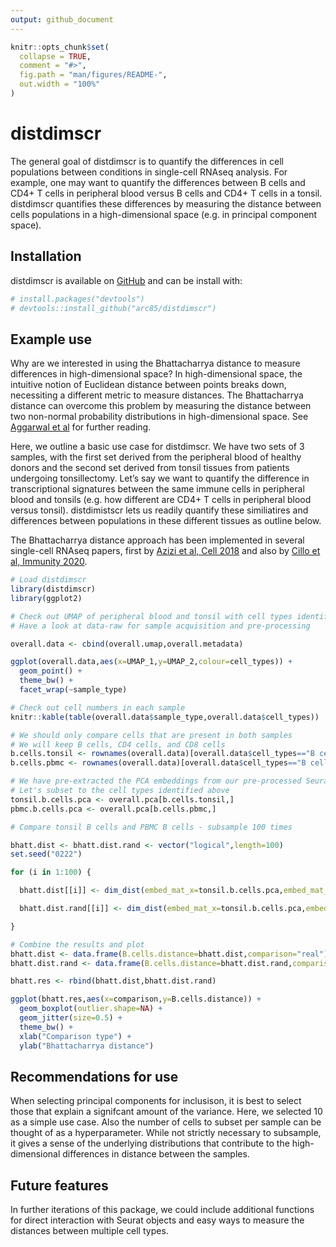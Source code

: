 ```yaml
---
output: github_document
---
```


<!-- README.md is generated from README.Rmd. Please edit that file -->

```r
knitr::opts_chunk$set(
  collapse = TRUE,
  comment = "#>",
  fig.path = "man/figures/README-",
  out.width = "100%"
)
```

# distdimscr

<!-- badges: start -->
<!-- badges: end -->

The general goal of distdimscr is to quantify the differences in cell populations between conditions in single-cell RNAseq analysis. For example, one may want to quantify the differences between B cells and CD4+ T cells in peripheral blood versus B cells and CD4+ T cells in a tonsil. distdimscr quantifies these differences by measuring the distance between cells populations in a high-dimensional space (e.g. in principal component space).

## Installation

distdimscr is available on [GitHub](https://github.com/) and can be install with:

``` r
# install.packages("devtools")
# devtools::install_github("arc85/distdimscr")
```

## Example use

Why are we interested in using the Bhattacharrya distance to measure differences in high-dimensional space? In high-dimensional space, the intuitive notion of Euclidean distance between points breaks down, necessiting a different metric to measure distances. The Bhattacharrya distance can overcome this problem by measuring the distance between two non-normal probability distributions in high-dimensional space. See [Aggarwal et al](https://link.springer.com/chapter/10.1007/3-540-44503-X_27) for further reading.

Here, we outline a basic use case for distdimscr. We have two sets of 3 samples, with the first set derived from the peripheral blood of healthy donors and the second set derived from tonsil tissues from patients undergoing tonsillectomy. Let's say we want to quantify the difference in transcriptional signatures between the same immune cells in peripheral blood and tonsils (e.g. how different are CD4+ T cells in peripheral blood versus tonsil). distdimistscr lets us readily quantify these similiatires and differences between populations in these different tissues as outline below.

The Bhattacharrya distance approach has been implemented in several single-cell RNAseq papers, first by [Azizi et al, Cell 2018](https://pubmed.ncbi.nlm.nih.gov/29961579/) and also by [Cillo et al, Immunity 2020](https://pubmed.ncbi.nlm.nih.gov/31924475/).

```r
# Load distdimscr
library(distdimscr)
library(ggplot2)

# Check out UMAP of peripheral blood and tonsil with cell types identified
# Have a look at data-raw for sample acquisition and pre-processing

overall.data <- cbind(overall.umap,overall.metadata)

ggplot(overall.data,aes(x=UMAP_1,y=UMAP_2,colour=cell_types)) +
  geom_point() +
  theme_bw() +
  facet_wrap(~sample_type)

# Check out cell numbers in each sample
knitr::kable(table(overall.data$sample_type,overall.data$cell_types))

# We should only compare cells that are present in both samples
# We will keep B cells, CD4 cells, and CD8 cells
b.cells.tonsil <- rownames(overall.data)[overall.data$cell_types=="B cells" & overall.data$sample_type=="Tonsil"]
b.cells.pbmc <- rownames(overall.data)[overall.data$cell_types=="B cells" & overall.data$sample_type=="PBMC"]

# We have pre-extracted the PCA embeddings from our pre-processed Seurat object
# Let's subset to the cell types identified above
tonsil.b.cells.pca <- overall.pca[b.cells.tonsil,]
pbmc.b.cells.pca <- overall.pca[b.cells.pbmc,]

# Compare tonsil B cells and PBMC B cells - subsample 100 times

bhatt.dist <- bhatt.dist.rand <- vector("logical",length=100)
set.seed("0222")

for (i in 1:100) {

  bhatt.dist[[i]] <- dim_dist(embed_mat_x=tonsil.b.cells.pca,embed_mat_y=pbmc.b.cells.pca,dims_use=1:10,num_cells_sample=100,distance_metric="bhatt_dist",random_sample=FALSE)

  bhatt.dist.rand[[i]] <- dim_dist(embed_mat_x=tonsil.b.cells.pca,embed_mat_y=pbmc.b.cells.pca,dims_use=1:10,num_cells_sample=100,distance_metric="bhatt_dist",random_sample=TRUE)

}

# Combine the results and plot
bhatt.dist <- data.frame(B.cells.distance=bhatt.dist,comparison="real")
bhatt.dist.rand <- data.frame(B.cells.distance=bhatt.dist.rand,comparison="random")

bhatt.res <- rbind(bhatt.dist,bhatt.dist.rand)

ggplot(bhatt.res,aes(x=comparison,y=B.cells.distance)) +
  geom_boxplot(outlier.shape=NA) +
  geom_jitter(size=0.5) +
  theme_bw() +
  xlab("Comparison type") +
  ylab("Bhattacharrya distance")

```

## Recommendations for use

When selecting principal components for inclusison, it is best to select those that explain a signifcant amount of the variance. Here, we selected 10 as a simple use case. Also the number of cells to subset per sample can be thought of as a hyperparameter. While not strictly necessary to subsample, it gives a sense of the underlying distributions that contribute to the high-dimensional differences in distance between the samples.

## Future features

In further iterations of this package, we could include additional functions for direct interaction with Seurat objects and easy ways to measure the distances between multiple cell types.
